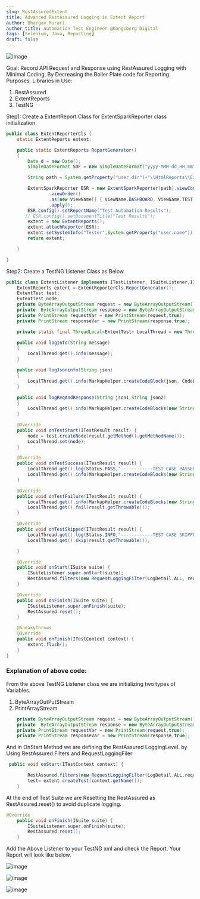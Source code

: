 ```yaml
---
slug: RestAssuredExtent
title: Advanced RestAssured Logging in Extent Report
author: Bhargav Murari
author_title: Automation Test Engineer @Kongsberg Digital
tags: [Selenium, Java, Reporting]
draft: false
---
```


![image](Images/RestAssuredExtent/1.png)

Goal: Record API Request and Response using RestAssured Logging with Minimal Coding, By Decreasing the Boiler Plate code for Reporting Purposes.
Libraries in Use:
1. RestAssured
2. ExtentReports
3. TestNG


Step1: Create a ExtentReport Class for ExtentSparkReporter class initialization.

```Java
public class ExtentReporterCls {
    static ExtentReports extent;

    public static ExtentReports ReportGenerator()
    {
        Date d = new Date();
        SimpleDateFormat SDF = new SimpleDateFormat("yyyy-MMM-dd_HH_mm");

        String path = System.getProperty("user.dir")+"\\HtmlReports\\Extent\\"+"ExtentReport.html";

        ExtentSparkReporter ESR = new ExtentSparkReporter(path).viewConfigurer()
                .viewOrder()
                .as(new ViewName[] { ViewName.DASHBOARD, ViewName.TEST, ViewName.EXCEPTION,ViewName.LOG  })
                .apply();
        ESR.config().setReportName("Test Automation Results");
       // ESR.config().setDocumentTitle("Test Results");
        extent = new ExtentReports();
        extent.attachReporter(ESR);
        extent.setSystemInfo("Tester",System.getProperty("user.name"));
        return extent;

    }

}
```
Step2: Create a TestNG Listener Class as Below.

```Java
public class ExtentListener implements ITestListener, ISuiteListener,IInvokedMethodListener {
    ExtentReports extent = ExtentReporterCls.ReportGenerator();
    ExtentTest test;
    ExtentTest node;
    private ByteArrayOutputStream request = new ByteArrayOutputStream();
    private  ByteArrayOutputStream response = new ByteArrayOutputStream();
    private PrintStream requestVar = new PrintStream(request,true);
    private PrintStream responseVar = new PrintStream(response,true);

    private static final ThreadLocal<ExtentTest> LocalThread = new ThreadLocal<ExtentTest>();

    public void logInfo(String message)
    {
        LocalThread.get().info(message);
    }

    public void logJsoninfo(String json)
    {
        LocalThread.get().info(MarkupHelper.createCodeBlock(json, CodeLanguage.JSON));
    }

    public void logReqAndResponse(String json1,String json2)
    {
        LocalThread.get().info(MarkupHelper.createCodeBlocks(new String[]{json1, json2}));
    }

    @Override
    public void onTestStart(ITestResult result) {
        node = test.createNode(result.getMethod().getMethodName());
        LocalThread.set(node);
    }

    @Override
    public void onTestSuccess(ITestResult result) {
        LocalThread.get().log(Status.PASS,"------------TEST CASE PASSED------------");
        LocalThread.get().info(MarkupHelper.createCodeBlocks(new String[]{request.toString().trim(),response.toString().trim()}));
    }

    @Override
    public void onTestFailure(ITestResult result) {
        LocalThread.get().info(MarkupHelper.createCodeBlocks(new String[]{request.toString().trim(), response.toString().trim()}));
        LocalThread.get().fail(result.getThrowable());
    }

    @Override
    public void onTestSkipped(ITestResult result) {
        LocalThread.get().log(Status.INFO,"------------TEST CASE SKIPPED------------");
        LocalThread.get().skip(result.getThrowable());

    }

	@Override
	public void onStart(ISuite suite) {
		ISuiteListener.super.onStart(suite);
		RestAssured.filters(new RequestLoggingFilter(LogDetail.ALL, requestVar), new ResponseLoggingFilter(LogDetail.ALL, responseVar));
	}

	@Override
	public void onFinish(ISuite suite) {
		ISuiteListener.super.onFinish(suite);
		RestAssured.reset();
	}

    @SneakyThrows
    @Override
    public void onFinish(ITestContext context) {
        extent.flush();
    }
}
```
### Explanation of above code:


From the above TestNG Listener class we are initializing two types of Variables.

1. ByteArrayOutPutStream
2. PrintArrayStream

```Java
    private ByteArrayOutputStream request = new ByteArrayOutputStream();
    private  ByteArrayOutputStream response = new ByteArrayOutputStream();
    private PrintStream requestVar = new PrintStream(request,true);
    private PrintStream responseVar = new PrintStream(response,true);
```

And in OnStart Method we are defining the RestAssured LoggingLevel. by Using RestAssured.Filters and RequestLoggingFiler

```Java
 public void onStart(ITestContext context) {

        RestAssured.filters(new RequestLoggingFilter(LogDetail.ALL,requestVar),new ResponseLoggingFilter(LogDetail.ALL,responseVar));
        test= extent.createTest(context.getName());
    }

```

At the end of Test Suite we are Resetting the RestAssured as RestAssured.reset() to avoid duplicate logging.
```java
@Override
	public void onFinish(ISuite suite) {
		ISuiteListener.super.onFinish(suite);
		RestAssured.reset();
	}
```    

Add the Above Listener to your TestNG xml and check the Report. Your Report will look like below.

![image](Images/RestAssuredExtent/2.png)

![image](Images/RestAssuredExtent/3.png)

![image](Images/RestAssuredExtent/4.png)